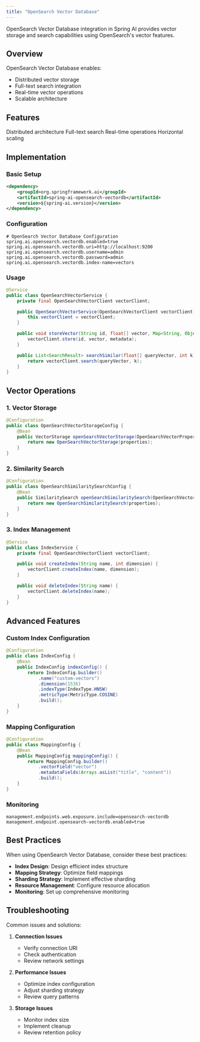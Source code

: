```yaml
---
title: "OpenSearch Vector Database"
---
```


OpenSearch Vector Database integration in Spring AI provides vector storage and search capabilities using OpenSearch's vector features.

## Overview

OpenSearch Vector Database enables:
- Distributed vector storage
- Full-text search integration
- Real-time vector operations
- Scalable architecture

## Features

<CardGroup cols={2}>
  <Card title="Distributed" icon="network-wired">
    Distributed architecture
  </Card>
  <Card title="Search" icon="search">
    Full-text search
  </Card>
  <Card title="Real-time" icon="clock">
    Real-time operations
  </Card>
  <Card title="Scalable" icon="arrows-up-down-left-right">
    Horizontal scaling
  </Card>
</CardGroup>

## Implementation

### Basic Setup

```xml
<dependency>
    <groupId>org.springframework.ai</groupId>
    <artifactId>spring-ai-opensearch-vectordb</artifactId>
    <version>${spring-ai.version}</version>
</dependency>
```

### Configuration

```properties
# OpenSearch Vector Database Configuration
spring.ai.opensearch.vectordb.enabled=true
spring.ai.opensearch.vectordb.uri=http://localhost:9200
spring.ai.opensearch.vectordb.username=admin
spring.ai.opensearch.vectordb.password=admin
spring.ai.opensearch.vectordb.index-name=vectors
```

### Usage

```java
@Service
public class OpenSearchVectorService {
    private final OpenSearchVectorClient vectorClient;

    public OpenSearchVectorService(OpenSearchVectorClient vectorClient) {
        this.vectorClient = vectorClient;
    }

    public void storeVector(String id, float[] vector, Map<String, Object> metadata) {
        vectorClient.store(id, vector, metadata);
    }

    public List<SearchResult> searchSimilar(float[] queryVector, int k) {
        return vectorClient.search(queryVector, k);
    }
}
```

## Vector Operations

### 1. Vector Storage

```java
@Configuration
public class OpenSearchVectorStorageConfig {
    @Bean
    public VectorStorage openSearchVectorStorage(OpenSearchVectorProperties properties) {
        return new OpenSearchVectorStorage(properties);
    }
}
```

### 2. Similarity Search

```java
@Configuration
public class OpenSearchSimilaritySearchConfig {
    @Bean
    public SimilaritySearch openSearchSimilaritySearch(OpenSearchVectorProperties properties) {
        return new OpenSearchSimilaritySearch(properties);
    }
}
```

### 3. Index Management

```java
@Service
public class IndexService {
    private final OpenSearchVectorClient vectorClient;

    public void createIndex(String name, int dimension) {
        vectorClient.createIndex(name, dimension);
    }

    public void deleteIndex(String name) {
        vectorClient.deleteIndex(name);
    }
}
```

## Advanced Features

### Custom Index Configuration

```java
@Configuration
public class IndexConfig {
    @Bean
    public IndexConfig indexConfig() {
        return IndexConfig.builder()
            .name("custom-vectors")
            .dimension(1536)
            .indexType(IndexType.HNSW)
            .metricType(MetricType.COSINE)
            .build();
    }
}
```

### Mapping Configuration

```java
@Configuration
public class MappingConfig {
    @Bean
    public MappingConfig mappingConfig() {
        return MappingConfig.builder()
            .vectorField("vector")
            .metadataFields(Arrays.asList("title", "content"))
            .build();
    }
}
```

### Monitoring

```properties
management.endpoints.web.exposure.include=opensearch-vectordb
management.endpoint.opensearch-vectordb.enabled=true
```

## Best Practices

<Note>
When using OpenSearch Vector Database, consider these best practices:
</Note>

- **Index Design**: Design efficient index structure
- **Mapping Strategy**: Optimize field mappings
- **Sharding Strategy**: Implement effective sharding
- **Resource Management**: Configure resource allocation
- **Monitoring**: Set up comprehensive monitoring

## Troubleshooting

Common issues and solutions:

1. **Connection Issues**
   - Verify connection URI
   - Check authentication
   - Review network settings

2. **Performance Issues**
   - Optimize index configuration
   - Adjust sharding strategy
   - Review query patterns

3. **Storage Issues**
   - Monitor index size
   - Implement cleanup
   - Review retention policy 